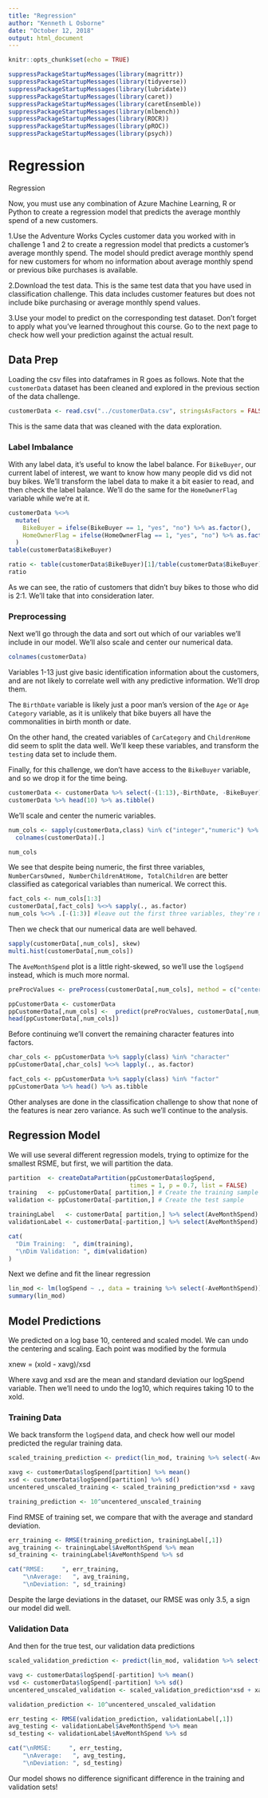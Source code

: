 ```yaml
---
title: "Regression"
author: "Kenneth L Osborne"
date: "October 12, 2018"
output: html_document
---
```


```r
knitr::opts_chunk$set(echo = TRUE)
```

```r
suppressPackageStartupMessages(library(magrittr))
suppressPackageStartupMessages(library(tidyverse))
suppressPackageStartupMessages(library(lubridate))
suppressPackageStartupMessages(library(caret))
suppressPackageStartupMessages(library(caretEnsemble))
suppressPackageStartupMessages(library(mlbench))
suppressPackageStartupMessages(library(ROCR))
suppressPackageStartupMessages(library(pROC))
suppressPackageStartupMessages(library(psych))
```

# Regression

Regression

Now, you must use any combination of Azure Machine Learning, R or Python to create a regression model that predicts the average monthly spend of a new customers.

1.Use the Adventure Works Cycles customer data you worked with in challenge 1 and 2 to create a regression model that predicts a customer's average monthly spend. The model should predict average monthly spend for new customers for whom no information about average monthly spend or previous bike purchases is available.

2.Download the test data. This is the same test data that you have used in classification challenge. This data includes customer features but does not include bike purchasing or average monthly spend values.

3.Use your model to predict on the corresponding test dataset. Don't forget to apply what you've learned throughout this course.
Go to the next page to check how well your prediction against the actual result.

## Data Prep

Loading the csv files into dataframes in R goes as follows. Note that the `customerData` dataset has been cleaned and explored in the previous section of the data challenge.
```r
customerData <- read.csv("../customerData.csv", stringsAsFactors = FALSE)
```

This is the same data that was cleaned with the data exploration.

### Label Imbalance

With any label data, it's useful to know the label balance. For `BikeBuyer`, our current label of interest, we want to know how many people did vs did not buy bikes. We'll transform the label data to make it a bit easier to read, and then check the label balance. We'll do the same for the `HomeOwnerFlag` variable while we're at it.

```r
customerData %<>% 
  mutate(
    BikeBuyer = ifelse(BikeBuyer == 1, "yes", "no") %>% as.factor(),
    HomeOwnerFlag = ifelse(HomeOwnerFlag == 1, "yes", "no") %>% as.factor()
  )
table(customerData$BikeBuyer)

ratio <- table(customerData$BikeBuyer)[1]/table(customerData$BikeBuyer)[2]
ratio
```

As we can see, the ratio of customers that didn't buy bikes to those who did is 2:1. We'll take that into consideration later. 

### Preprocessing

Next we'll go through the data and sort out which of our variables we'll include in our model. We'll also scale and center our numerical data.

```r
colnames(customerData)
```

Variables 1-13 just give basic identification information about the customers, and are not likely to correlate well with any predictive information. We'll drop them. 

The `BirthDate` variable is likely just a poor man's version of the `Age` or `Age Category` variable, as it is unlikely that bike buyers all have the commonalities in birth month or date.

On the other hand, the created variables of `CarCategory` and `ChildrenHome` did seem to split the data well. We'll keep these variables, and transform the `testing` data set to include them.

Finally, for this challenge, we don't have access to the `BikeBuyer` variable, and so we drop it for the time being.


```r
customerData <- customerData %>% select(-(1:13),-BirthDate, -BikeBuyer) %>% mutate(logSpend = log10(AveMonthSpend))
customerData %>% head(10) %>% as.tibble()
```

We'll scale and center the numeric variables.

```r
num_cols <- sapply(customerData,class) %in% c("integer","numeric") %>% 
  colnames(customerData)[.]

num_cols
```

We see that despite being numeric, the first three variables, `NumberCarsOwned, NumberChildrenAtHome, TotalChildren` are better classified as categorical variables than numerical. We correct this.

```r
fact_cols <- num_cols[1:3]
customerData[,fact_cols] %<>% sapply(., as.factor)
num_cols %<>% .[-(1:3)] #leave out the first three variables, they're more categorical
```

Then we check that our numerical data are well behaved.

```r
sapply(customerData[,num_cols], skew)
multi.hist(customerData[,num_cols])
```

The `AveMonthSpend` plot is a little right-skewed, so we'll use the `logSpend` instead, which is much more normal.

```r
preProcValues <- preProcess(customerData[,num_cols], method = c("center", "scale"))

ppCustomerData <- customerData
ppCustomerData[,num_cols] <-  predict(preProcValues, customerData[,num_cols])
head(ppCustomerData[,num_cols])
```

Before continuing we'll convert the remaining character features into factors.

```r
char_cols <- ppCustomerData %>% sapply(class) %in% "character"
ppCustomerData[,char_cols] %<>% lapply(., as.factor)

fact_cols <- ppCustomerData %>% sapply(class) %in% "factor"
ppCustomerData %>% head() %>% as.tibble
```

Other analyses are done in the classification challenge to show that none of the features is near zero variance. As such we'll continue to the analysis.

## Regression Model

We will use several different regression models, trying to optimize for the smallest RSME, but first, we will partition the data.

```r
partition  <- createDataPartition(ppCustomerData$logSpend, 
                                  times = 1, p = 0.7, list = FALSE)
training   <- ppCustomerData[ partition,] # Create the training sample
validation <- ppCustomerData[-partition,] # Create the test sample

trainingLabel   <- customerData[ partition,] %>% select(AveMonthSpend)
validationLabel <- customerData[-partition,] %>% select(AveMonthSpend)

cat(
  "Dim Training:  ", dim(training),
  "\nDim Validation: ", dim(validation)
)
```

Next we define and fit the linear regression

```r
lin_mod <- lm(logSpend ~ ., data = training %>% select(-AveMonthSpend))
summary(lin_mod)
```




## Model Predictions

We predicted on a log base 10, centered and scaled model. We can undo the centering and scaling. Each point was modified by the formula

xnew = (xold - xavg)/xsd

Where xavg and xsd are the mean and standard deviation our logSpend variable. Then we'll need to undo the log10, which requires taking 10 to the xold. 

### Training Data

We back transform the `logSpend` data, and check how well our model predicted the regular training data. 

```r
scaled_training_prediction <- predict(lin_mod, training %>% select(-AveMonthSpend))

xavg <- customerData$logSpend[partition] %>% mean()
xsd <- customerData$logSpend[partition] %>% sd()
uncentered_unscaled_training <- scaled_training_prediction*xsd + xavg 

training_prediction <- 10^uncentered_unscaled_training
```

Find RMSE of training set, we compare that with the average and standard deviation.

```r
err_training <- RMSE(training_prediction, trainingLabel[,1])
avg_training <- trainingLabel$AveMonthSpend %>% mean
sd_training <- trainingLabel$AveMonthSpend %>% sd

cat("RMSE:     ", err_training,
    "\nAverage:   ", avg_training,
    "\nDeviation: ", sd_training)
```

Despite the large deviations in the dataset, our RMSE was only 3.5, a sign our model did well.

### Validation Data

And then for the true test, our validation data predictions

```r
scaled_validation_prediction <- predict(lin_mod, validation %>% select(-AveMonthSpend))

vavg <- customerData$logSpend[-partition] %>% mean()
vsd <- customerData$logSpend[-partition] %>% sd()
uncentered_unscaled_validation <- scaled_validation_prediction*xsd + xavg 

validation_prediction <- 10^uncentered_unscaled_validation

err_testing <- RMSE(validation_prediction, validationLabel[,1])
avg_testing <- validationLabel$AveMonthSpend %>% mean
sd_testing <- validationLabel$AveMonthSpend %>% sd

cat("\nRMSE:     ", err_testing,
    "\nAverage:   ", avg_testing,
    "\nDeviation: ", sd_testing)
```

Our model shows no difference significant difference in the training and validation sets!


